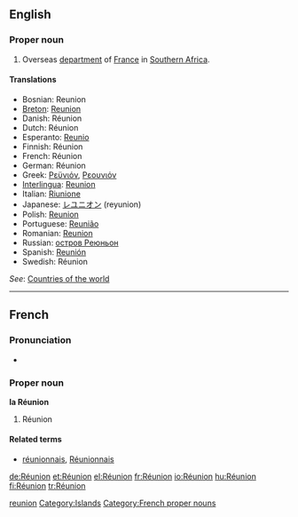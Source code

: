 {{also|reunion|Reunion|réunion}}
==English==
{{wikipedia}}

===Proper noun===
{{en-proper noun}}

# Overseas [[department]] of [[France]] in [[Southern Africa]].

====Translations====
* Bosnian: Reunion {{m}}
* [[Breton]]: [[Reunion]]
* Danish: Réunion
* Dutch: Réunion
* Esperanto: [[Reunio]]
* Finnish: Réunion
* French: Réunion
* German: Réunion
* Greek: [[Ρεϋνιόν]], [[Ρεουνιόν]]
* [[Interlingua]]: [[Reunion]]
* Italian: [[Riunione]]
* Japanese: [[レユニオン]] (reyunion)
* Polish: [[Reunion]]
* Portuguese: [[Reunião]]
* Romanian: [[Reunion]] {{n}}
* Russian: [[остров Реюньон]]
* Spanish: [[Reunión]]
* Swedish: Réunion

''See'': [[Appendix:Countries of the world|Countries of the world]]

[[Category:English words spelled with diacritics|reunion]]
[[Category:Islands]]

----

==French==

===Pronunciation===
* {{audio|Fr-Paris--La Réunion.ogg|Audio (Paris)}}

===Proper noun===
'''la Réunion''' {{f}}

# Réunion

====Related terms====
* [[réunionnais]], [[Réunionnais]]

[[Category:French proper nouns]]

[[de:Réunion]]
[[et:Réunion]]
[[el:Réunion]]
[[fr:Réunion]]
[[io:Réunion]]
[[hu:Réunion]]
[[fi:Réunion]]
[[tr:Réunion]]